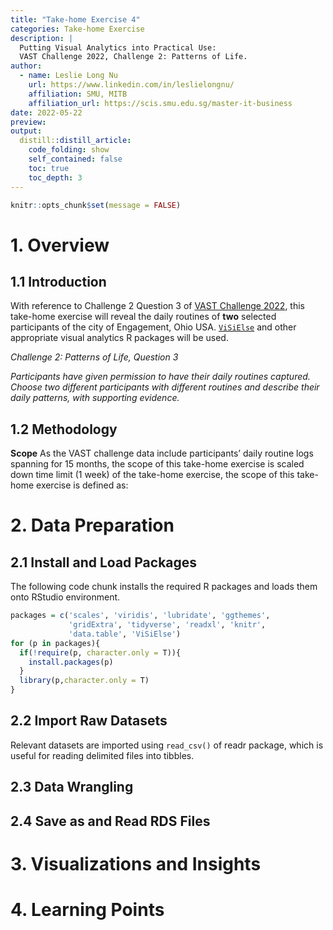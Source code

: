 ```yaml
---
title: "Take-home Exercise 4"
categories: Take-home Exercise
description: |
  Putting Visual Analytics into Practical Use: 
  VAST Challenge 2022, Challenge 2: Patterns of Life. 
author:
  - name: Leslie Long Nu
    url: https://www.linkedin.com/in/leslielongnu/
    affiliation: SMU, MITB
    affiliation_url: https://scis.smu.edu.sg/master-it-business
date: 2022-05-22
preview:
output:
  distill::distill_article:
    code_folding: show
    self_contained: false
    toc: true
    toc_depth: 3
---
```



```r
knitr::opts_chunk$set(message = FALSE)
```

# 1. Overview
## 1.1 Introduction
With reference to Challenge 2 Question 3 of [VAST Challenge 2022](https://vast-challenge.github.io/2022/), this take-home exercise will reveal the daily routines of **two** selected participants of the city of Engagement, Ohio USA. [`ViSiElse`](https://rdrr.io/cran/ViSiElse/man/) and other appropriate visual analytics R packages will be used. 

*Challenge 2: Patterns of Life, Question 3*

*Participants have given permission to have their daily routines captured. Choose two different participants with different routines and describe their daily patterns, with supporting evidence.*

## 1.2 Methodology
**Scope**
As the VAST challenge data include participants' daily routine logs spanning for 15 months, the scope of this take-home exercise is scaled down time limit (1 week) of the take-home exercise, the scope of this take-home exercise is defined as: 

# 2. Data Preparation 
## 2.1 Install and Load Packages 
The following code chunk installs the required R packages and loads them onto RStudio environment. 

```r
packages = c('scales', 'viridis', 'lubridate', 'ggthemes', 
             'gridExtra', 'tidyverse', 'readxl', 'knitr',
             'data.table', 'ViSiElse')
for (p in packages){
  if(!require(p, character.only = T)){
    install.packages(p)
  }
  library(p,character.only = T)
}
```

## 2.2 Import Raw Datasets
Relevant datasets are imported using `read_csv()` of readr package, which is useful for reading delimited files into tibbles. 



## 2.3 Data Wrangling
## 2.4 Save as and Read RDS Files

# 3. Visualizations and Insights

# 4. Learning Points


